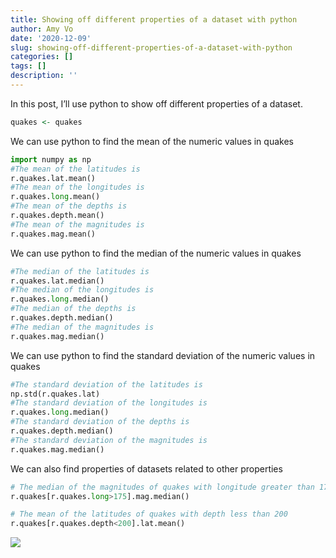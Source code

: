 ```yaml
---
title: Showing off different properties of a dataset with python
author: Amy Vo
date: '2020-12-09'
slug: showing-off-different-properties-of-a-dataset-with-python
categories: []
tags: []
description: ''
---
```


In this post, I'll use python to show off different properties of a dataset.

```R
quakes <- quakes
```

We can use python to find the mean of the numeric values in quakes
```python
import numpy as np
#The mean of the latitudes is
r.quakes.lat.mean()
#The mean of the longitudes is
r.quakes.long.mean()
#The mean of the depths is
r.quakes.depth.mean()
#The mean of the magnitudes is
r.quakes.mag.mean()
```

We can use python to find the median of the numeric values in quakes
```python
#The median of the latitudes is
r.quakes.lat.median()
#The median of the longitudes is
r.quakes.long.median()
#The median of the depths is
r.quakes.depth.median()
#The median of the magnitudes is
r.quakes.mag.median()
```

We can use python to find the standard deviation of the numeric values in quakes
```python
#The standard deviation of the latitudes is
np.std(r.quakes.lat)
#The standard deviation of the longitudes is
r.quakes.long.median()
#The standard deviation of the depths is
r.quakes.depth.median()
#The standard deviation of the magnitudes is
r.quakes.mag.median()
```

We can also find properties of datasets related to other properties
```python
# The median of the magnitudes of quakes with longitude greater than 175
r.quakes[r.quakes.long>175].mag.median()

# The mean of the latitudes of quakes with depth less than 200
r.quakes[r.quakes.depth<200].lat.mean()
```

![](/post/2020-12-09-showing-off-different-properties-of-a-dataset-with-python_files/fijipic.png)